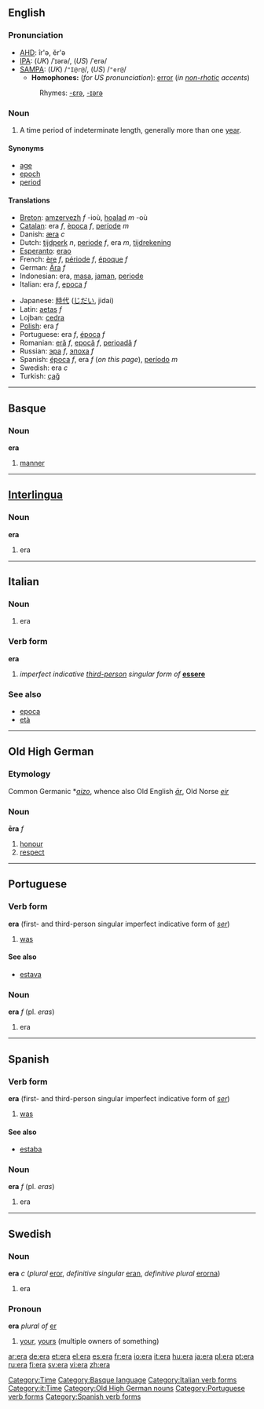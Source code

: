 {{see|Era|ERA|-era}}

==English==
===Pronunciation===
*[[AHD]]: îr'ə, ĕr'ə
*[[IPA]]: (''UK'') /ˈɪərə/, (''US'') /ˈerə/
*[[SAMPA]]: (''UK'') /<tt>"I@r@</tt>/, (''US'') /<tt>"er@</tt>/
**'''Homophones:''' (''for US pronunciation''): [[error]] (''in [[non-rhotic]] accents'')
*:Rhymes: [[Rhymes:English:-ɛrə|-ɛrə]], [[Rhymes:English:-ɪərə|-ɪərə]]

===Noun===
{{en-noun}}

# A time period of indeterminate length, generally more than one [[year]].

====Synonyms====
*[[age]]
*[[epoch]]
*[[period]]

====Translations====
{{top}}
*[[Breton]]: [[amzervezh]] ''f'' -ioù, [[hoalad]] ''m'' -où
*[[Catalan]]: era ''f'', [[època]] ''f'', [[període]] ''m''
*Danish: [[æra]] ''c''
*Dutch: [[tijdperk]] ''n'', [[periode]] ''f'', era ''m'', [[tijdrekening]]
*[[Esperanto]]: [[erao]]
*French: [[ère]] ''f'', [[période]] ''f'', [[époque]] ''f''
*German: [[Ära]] ''f''
*Indonesian: era, [[masa]], [[jaman]], [[periode]]
*Italian: era ''f'', [[epoca]] ''f''
{{mid}}
*Japanese: [[時代]] ([[じだい]], jidai)
*Latin: [[aetas]] ''f''
*Lojban: [[cedra]]
*[[Polish]]: era ''f''
*Portuguese: era ''f'', [[época]] ''f''
*Romanian: [[eră]] ''f'', [[epocă]] ''f'', [[perioadă]] ''f''
*Russian: [[эра]] ''f'', [[эпоха]] ''f''
*Spanish: [[época]] ''f'', era ''f'' (''on this page''), [[período]] ''m''
*Swedish: era ''c''
*Turkish: [[çağ]]
{{bottom}}

[[Category:Time]]

----

==Basque==
===Noun===
'''era'''

# [[manner]]

[[Category:Basque language]]

----

==[[Interlingua]]==
===Noun===
'''era'''

# era

----

==Italian==
===Noun===
{{it-noun|er|f|a|e}}

# era

===Verb form===
'''era'''

#''imperfect indicative [[third-person]] singular form of'' '''[[essere]]'''

===See also===
*[[epoca]]
*[[età]]

[[Category:Italian verb forms]]
[[Category:it:Time]]
----

==Old High German==
===Etymology===
Common Germanic *''[[aizo]]'', whence also Old English ''[[ār]]'', Old Norse ''[[eir]]''
===Noun===
'''ēra''' ''f''

# [[honour]]
# [[respect]]

[[Category:Old High German nouns]]

----

==Portuguese==
===Verb form===
'''era''' (first- and third-person singular imperfect indicative form of ''[[ser]]'')

# [[was]]

[[Category:Portuguese verb forms]]
====See also====
*[[estava]]

===Noun===
'''era''' ''f'' (pl. ''eras'')

# era

----

==Spanish==
===Verb form===
'''era''' (first- and third-person singular imperfect indicative form of ''[[ser]]'')

# [[was]]

[[Category:Spanish verb forms]]
====See also====
*[[estaba]]

===Noun===
'''era''' ''f'' (pl. ''eras'')

# era

----

==Swedish==
===Noun===
'''era''' ''c'' (''plural'' [[eror]], ''definitive singular'' [[eran]], ''definitive plural'' [[erorna]])

# era

===Pronoun===
'''era''' ''plural of'' [[er#Swedish|er]]

# [[your]], [[yours]] (multiple owners of something)

[[ar:era]]
[[de:era]]
[[et:era]]
[[el:era]]
[[es:era]]
[[fr:era]]
[[io:era]]
[[it:era]]
[[hu:era]]
[[ja:era]]
[[pl:era]]
[[pt:era]]
[[ru:era]]
[[fi:era]]
[[sv:era]]
[[vi:era]]
[[zh:era]]